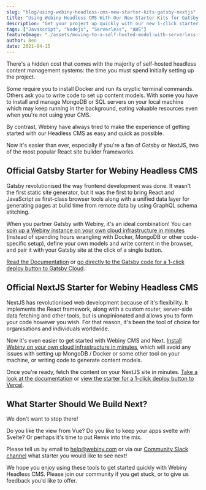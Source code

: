 ```yaml
---
slug: "blog/using-webiny-headless-cms-new-starter-kits-gatsby-nextjs"
title: "Using Webiny Headless CMS With Our New Starter Kits for Gatsby and NextJS"
description: "Get your project up quickly with our new 1-click starter kits."
tags: ["Javascript", "Nodejs", "Serverless", "AWS"]
featureImage: "./assets/moving-to-a-self-hosted-model-with-serverless-framework-72548075694e/max-4800-1ZvZV3mE-NcMoAJkmRQHh1A.jpeg"
author: Ben
date: 2021-04-15
---
```


There's a hidden cost that comes with the majority of self-hosted headless content management systems: the time you must spend initially setting up the project. 

Some require you to install Docker and run its cryptic terminal commands. Others ask you to write code to set up content models. With some you have to install and manage MongoDB or SQL servers on your local machine which may keep running in the background, eating valuable resources even when you're not using your CMS.

By contrast, Webiny have always tried to make the experience of getting started with our Headless CMS as easy and quick as possible. 

Now it's easier than ever, especially if you're a fan of Gatsby or NextJS, two of the most popular React site builder frameworks.

## Official Gatsby Starter for Webiny Headless CMS

Gatsby revolutionised the way frontend development was done. It wasn't the first static site generator, but it was the first to bring React and JavaScript as first-class browser tools along with a unified data layer for generating pages at build time from remote data by using GraphQL schema stitching.

When you partner Gatsby with Webiny, it's an ideal combination! You can [spin up a Webiny instance on your own cloud infrastructure in minutes](https://www.webiny.com/docs/get-started/install-webiny) (instead of spending hours wrangling with Docker, MongoDB or other code-specific setup), define your own models and write content in the browser, and pair it with your Gatsby site at the click of a single button.

[Read the Documentation](https://www.webiny.com/docs/headless-cms/integrations/gatsby) or [go directly to the Gatsby code for a 1-click deploy button to Gatsby Cloud](https://github.com/webiny/gatsby-starter-webiny).

## Official NextJS Starter for Webiny Headless CMS

NextJS has revolutionised web development because of it's flexibility. It implements the React framework, along with a custom router, server-side data fetching and other tools, but is unopinionated and allows you to form your code however you wish. For that reason, it's been the tool of choice for organisations and individuals worldwide.

Now it's even easier to get started with Webiny CMS and Next. [Install Webiny on your own cloud infrastructure in minutes](https://www.webiny.com/docs/get-started/install-webiny), which will avoid any issues with setting up MongoDB / Docker or some other tool on your machine, or writing code to generate content models.

Once you're ready, fetch the content on your NextJS site in minutes. [Take a look at the documentation](https://www.webiny.com/docs/headless-cms/integrations/nextjs) or [view the starter for a 1-click deploy button to Vercel](https://github.com/webiny/nextjs-starter-webiny).


## What Starter Should We Build Next?

We don't want to stop there! 

Do you like the view from Vue? Do you like to keep your apps svelte with Svelte? Or perhaps it's time to put Remix into the mix.

Please tell us by email to [help@webiny.com](mailto:help@webiny.com) or via our [Community Slack channel](https://webiny-community.slack.com/) what starter you would like to see next!

We hope you enjoy using these tools to get started quickly with Webiny Headless CMS. Please join our community if you get stuck, or to give us feedback you'd like to offer.
